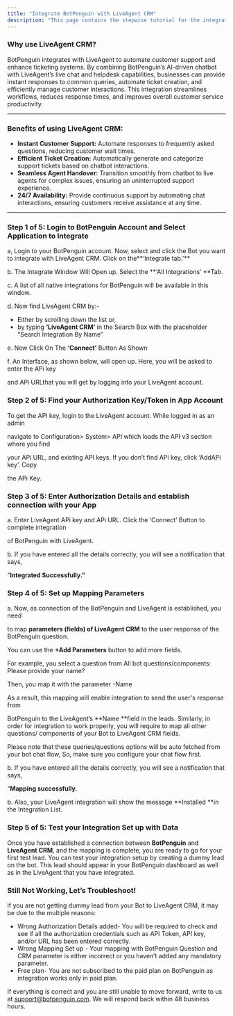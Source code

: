 ```yaml
---
title: "Integrate BotPenguin with LiveAgent CRM"
description: "This page contains the stepwise tutorial for the integration with BotPenguin"
---
```


### **Why use LiveAgent CRM?**

BotPenguin integrates with LiveAgent to automate customer support and enhance ticketing systems. By combining BotPenguin’s AI-driven chatbot with LiveAgent’s live chat and helpdesk capabilities, businesses can provide instant responses to common queries, automate ticket creation, and efficiently manage customer interactions. This integration streamlines workflows, reduces response times, and improves overall customer service productivity.

---

### **Benefits of using LiveAgent CRM:**

- **Instant Customer Support:** Automate responses to frequently asked questions, reducing customer wait times.
- **Efficient Ticket Creation:** Automatically generate and categorize support tickets based on chatbot interactions.
- **Seamless Agent Handover:** Transition smoothly from chatbot to live agents for complex issues, ensuring an uninterrupted support experience.
- **24/7 Availability:** Provide continuous support by automating chat interactions, ensuring customers receive assistance at any time.

---

### **Step 1 of 5: Login to BotPenguin Account and Select Application to Integrate**

a, Login to your BotPenguin account. Now, select and click the Bot you want to integrate with LiveAgent CRM. Click on the**‘Integrate tab.’** 

  b. The Integrate Window Will Open up. Select the **‘All Integrations’ **Tab.

c. A list of all native integrations for BotPenguin will be available in this window.

d. Now find LiveAgent CRM by:-

- Either by scrolling down the list or,
- by typing **‘LiveAgent CRM’** in the Search Box with the placeholder “Search Integration By Name”

e. Now Click On The **‘Connect’** Button As Shown

f. An Interface, as shown below, will open up. Here, you will be asked to enter the APi key

and APi URLthat you will get by logging into your LiveAgent account.

### **Step 2 of 5: Find your Authorization Key/Token in App Account**

To get the API key, login to the LiveAgent account. While logged in as an admin

navigate to Configuration\> System\> API which loads the API v3 section where you find

your APi URL, and existing API keys. If you don’t find APi key, click ‘AddAPi key’. Copy

the APi Key.

### **Step 3 of 5: Enter Authorization Details and establish connection with your App**

a. Enter LiveAgent APi key and APi URL. Click the ‘Connect’ Button to complete integration

of BotPenguin with LiveAgent.

b. If you have entered all the details correctly, you will see a notification that says,

“**Integrated Successfully.”**

### **Step 4 of 5: Set up Mapping Parameters**

a. Now, as connection of the BotPenguin and LiveAgent is established, you need

to map **parameters (fields) of LiveAgent CRM** to the user response of the BotPenguin question.

You can use the **\+Add Parameters** button to add more fields.

For example, you select a question from All bot questions/components: Please provide your name?

Then, you map it with the parameter -Name

As a result, this mapping will enable integration to send the user's response from

BotPenguin to the LiveAgent’s **Name **field in the leads. Similarly, in order for integration to work properly, you will require to map all other questions/ components of your Bot to LiveAgent CRM fields.

Please note that these queries/questions options will be auto fetched from your bot chat flow, So, make sure you configure your chat flow first.

b. If you have entered all the details correctly, you will see a notification that says,

“**Mapping successfully.**

b. Also, your LiveAgent integration will show the message **Installed **in the Integration List.

### **Step 5 of 5: Test your Integration Set up with Data**

Once you have established a connection between **BotPenguin** and **LiveAgent CRM**, and the mapping is complete, you are ready to go for your first test lead. You can test your integration setup by creating a dummy lead on the bot. This lead should appear in your BotPenguin dashboard as well as in the LiveAgent that you have integrated.

### **Still Not Working, Let’s Troubleshoot\!**

If you are not getting dummy lead from your Bot to LiveAgent CRM, it may be due to the multiple reasons:

- Wrong Authorization Details added- You will be required to check and see if all the authorization credentials such as API Token, API key, and/or URL has been entered correctly.
- Wrong Mapping Set up - Your mapping with BotPenguin Question and CRM parameter is either incorrect or you haven’t added any mandatory parameter.
- Free plan- You are not subscribed to the paid plan on BotPenguin as integration works only in paid plan.

If everything is correct and you are still unable to move forward, write to us at [support@botpenguin.com](mailto:support@botpenguin.com). We will respond back within 48 business hours.